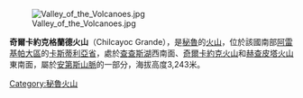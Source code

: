 [[Image:Valley_of_the_Volcanoes.jpg|right]]

{{Coord|15|32|10|S|72|17|17|W|display=title}}
'''奇爾卡約克格蘭德火山'''（Chilcayoc Grande），是[[秘魯|秘魯]]的[[火山|火山]]，位於該國南部[[阿雷基帕大區|阿雷基帕大區]]的[[卡斯蒂利亞省|卡斯蒂利亞省]]，處於[[查查斯湖|查查斯湖]]西南面、[[奇爾卡約克火山|奇爾卡約克火山]]和[[赫查皮塔火山|赫查皮塔火山]]東南面，屬於[[安第斯山脈|安第斯山脈]]的一部分，海拔高度3,243米。

{{Peru-geo-stub}}
[[Category:秘魯火山|Category:秘魯火山]]